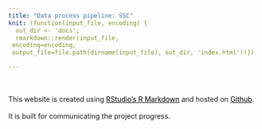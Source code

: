```yaml
---
title: "Data process pipeline: SSC"
knit: (function(input_file, encoding) {
  out_dir <- 'docs';
  rmarkdown::render(input_file,
 encoding=encoding,
 output_file=file.path(dirname(input_file), out_dir, 'index.html'))})

---
```


<style>
a:link {
    color: black;
}
a:visited {
    color: black;
}
 a:hover {
    color: black;
}
</style>

<style type="text/css">
  .list-group-item.active, .list-group-item.active:focus, .list-group-item.active:hover {
    z-index: 2;
    color: #000000;
    background-color: #FFFFFF;
    border-color: #000000;
}
</style>

<style type="text/css">
h1.title {
  font-size: 28px;
}
</style>

<br>
<br>
This website is created using [RStudio's R Markdown](http://rmarkdown.rstudio.com/) and hosted on [Github](http://github.com). 
<br><br>
It is built for communicating the project progress.
<br><br><br>


